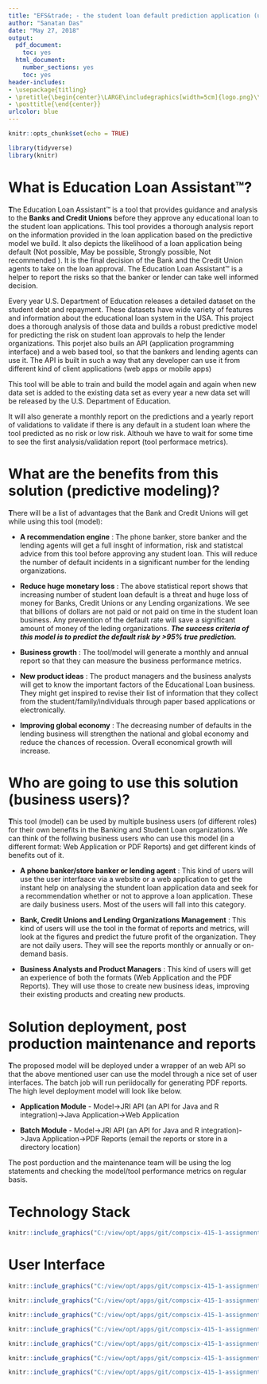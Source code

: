```yaml
---
title: "EFS&trade; - the student loan default prediction application (using 'edl' package)"
author: "Sanatan Das"
date: "May 27, 2018"
output:
  pdf_document:
    toc: yes
  html_document:
    number_sections: yes
    toc: yes
header-includes:
- \usepackage{titling}
- \pretitle{\begin{center}\LARGE\includegraphics[width=5cm]{logo.png}\\[\bigskipamount]}
- \posttitle{\end{center}}
urlcolor: blue
---
```


<script>
   $(document).ready(function() {
     $head = $('#header');
     $head.prepend('<img src=\"logo.png\" style=\"float: right;width: 150px;\"/>')
   });
</script>

```r
knitr::opts_chunk$set(echo = TRUE)
```

```r
library(tidyverse)
library(knitr)
```

\newpage

# What is Education Loan Assistant&trade;?

**T**he Education Loan Assistant&trade; is a tool that provides guidance and analysis to the **Banks and Credit Unions** before they approve any educational loan to the student loan applications. This tool provides a thorough analysis report on the information provided in the loan application based on the predictive model we build. It also depicts the likelihood of a loan application being default (Not possible, May be possible, Strongly possible, Not recommended ). It is the final decision of the Bank and the Credit Union agents to take on the loan approval. The Education Loan Assistant&trade; is a helper to report the risks so that the banker or lender can take well informed decision.

Every year U.S. Department of Education releases a detailed dataset on the student debt and repayment. These datasets have wide variety of features and information about the educational loan system in the USA. This project does a thorough analysis of those data and builds a robust predictive model for predicting the risk on student loan approvals to help the lender organizations. This porjet also buils an API (application programming interface) and a web based tool, so that the bankers and lending agents can use it. The API is built in such a way that any developer can use it from different kind of client applications (web apps or mobile apps)

This tool will be able to train and build the model again and again when new data set is added to the existing data set as every year a new data set will be released by the U.S. Department of Education.

It will also generate a monthly report on the predictions and a yearly report of validations to validate if there is any default in a student loan where the tool predicted as no risk or low risk. Althouh we have to wait for some time to see the first analysis/validation report (tool performace metrics).

# What are the benefits from this solution (predictive modeling)?

**T**here will be a list of advantages that the Bank and Credit Unions will get while using this tool (model):

* **A recommendation engine** : The phone banker, store banker and the lending agents will get a full insght of information, risk and statistcal advice from this tool before approving any student loan. This will reduce the number of default incidents in a significant number for the lending organizations.

* **Reduce huge monetary loss** : The above statistical report shows that increasing number of student loan default is a threat and huge loss of money for Banks, Credit Unions or any Lending organizations. We see that billions of dollars are not paid or not paid on time in the student loan business. Any prevention of the default rate will save a significant amount of money of the leding organizations. ***The success criteria of this model is to predict the default risk by >95% true prediction.***

* **Business growth** : The tool/model will generate a monthly and annual report so that they can measure the business performance metrics.

* **New product ideas** : The product managers and the business analysts will get to know the important factors of the Educational Loan business. They might get inspired to revise their list of information that they collect from the student/family/individuals through paper based applications or electronically.

* **Improving global economy** : The decreasing number of defaults in the lending business will strengthen the national and global economy and reduce the chances of recession. Overall economical growth will increase.

# Who are going to use this solution (business users)?

**T**his tool (model) can be used by multiple business users (of different roles) for their own benefits in the Banking and Student Loan organizations. We can think of the follwing business users who can use this model (in a different format: Web Application or PDF Reports) and get different kinds of benefits out of it.

* **A phone banker/store banker or lending agent** : This kind of users will use the user interfaace via a website or a web application to get the instant help on analysing the stundent loan application data and seek for a recommendation whether or not to approve a loan application. These are daily business users. Most of the users will fall into this category.

* **Bank, Credit Unions and Lending Organizations Management** : This kind of users will use the tool in the format of reports and metrics, will look at the figures and predict the future profit of the organization. They are not daily users. They will see the reports monthly or annually or on-demand basis.

* **Business Analysts and Product Managers** : This kind of users will get an experience of both the formats (Web Application and the PDF Reports). They will use those to create new business ideas, improving their existing products and creating new products.

# Solution deployment, post production maintenance and reports

**T**he proposed model will be deployed under a wrapper of an web API so that the above mentioned user can use the model through a nice set of user interfaces. The batch job will run periidocally for generating PDF reports. The high level deployment model will look like below.

* **Application Module** - Model->JRI API (an API for Java and R integration)->Java Application->Web Application

* **Batch Module** - Model->JRI API (an API for Java and R integration)->Java Application->PDF Reports (email the reports or store in a directory location)

The post porduction and the maintenance team will be using the log statements and checking the model/tool performance metrics on regular basis.

# Technology Stack

\newpage


```r
knitr::include_graphics("C:/view/opt/apps/git/compscix-415-1-assignments/data/sc/tech.PNG")
```

# User Interface

\newpage

```r
knitr::include_graphics("C:/view/opt/apps/git/compscix-415-1-assignments/data/sc/2.PNG")
```

\newpage

```r
knitr::include_graphics("C:/view/opt/apps/git/compscix-415-1-assignments/data/sc/2.PNG")
```

\newpage

```r
knitr::include_graphics("C:/view/opt/apps/git/compscix-415-1-assignments/data/sc/3.PNG")
```

\newpage

```r
knitr::include_graphics("C:/view/opt/apps/git/compscix-415-1-assignments/data/sc/4.PNG")
```

\newpage

```r
knitr::include_graphics("C:/view/opt/apps/git/compscix-415-1-assignments/data/sc/5.PNG")
```

\newpage

```r
knitr::include_graphics("C:/view/opt/apps/git/compscix-415-1-assignments/data/sc/6.PNG")
```

\newpage

```r
knitr::include_graphics("C:/view/opt/apps/git/compscix-415-1-assignments/data/sc/7.PNG")
```





